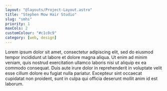 ```yaml
---
layout: "@layouts/Project-Layout.astro"
title: "Stephen Mow Hair Studio"
slug: "smhs"
priority: 1
maxCols: 2
customColour: "#c1c0c9"
category: [web, design]
---
```


Lorem ipsum dolor sit amet, consectetur adipiscing elit, sed do eiusmod
tempor incididunt ut labore et dolore magna aliqua. Ut enim ad minim veniam,
quis nostrud exercitation ullamco laboris nisi ut aliquip ex ea commodo
consequat. Duis aute irure dolor in reprehenderit in voluptate velit esse
cillum dolore eu fugiat nulla pariatur. Excepteur sint occaecat cupidatat
non proident, sunt in culpa qui officia deserunt mollit anim id est laborum.
